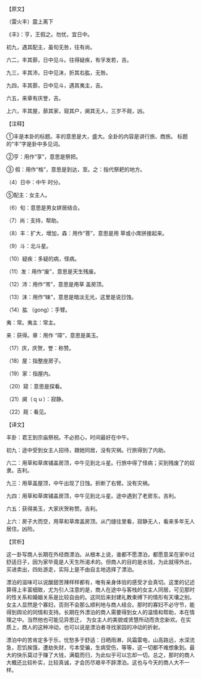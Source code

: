 

【原文】

（雷火丰）震上离下

《丰》：亨，王假之。勿忧，宜日中。

初九，遇其配主，虽旬无咎，往有尚。

六二，丰其蔀，日中见斗。往得疑疾，有孚发若，吉。

九三，丰其沛，日中见沫，折其右肱，无咎。

九四，丰其蔀，日中见斗，遇其夷主，吉。

六五，来章有庆誉，吉。

上六，丰其屋，蔀其家，窥其户，阒其无人，三岁不觌，凶。

【注释】

①丰是本卦的标题。丰的意思是大，盛大。全卦的内容是讲行旅、商旅。 标题的“丰”字是卦中多见词。

②亨：用作“享”，意思是祭把。

③ 假：用作“格”，意思是到达，至。之：指代祭耙的地方。

（4）日中：中午 时分。

⑤配主：女主人。

（6）旬：意思是男女姘居结合。

（7）尚：支持，帮助。

（8）丰：扩大，增加，森：用作“菩”，意思是用 草或小席拼接起来。

（9）斗：北斗星。

（10）疑疾：多疑的病，怪病。

（11）发：用作“废”，意思是天生残废。

（12）沛：用作“芾”，意思是用草 盖房顶。

（13）沫：用作“昧”，意思是暗淡无光，这里是说日蚀。

（14）肱 （gong）：手臂。

夷：常。夷主：常主。

来：获得。章：用作 “璋”，意思是美玉。

（17）庆，庆贺，誉：称赞。

（18）屋：指整座房子。

（19）家：指屋内。

（20）窥：意思是探看。

（21）阒（ｑｕ）：寂静。

（22）觌：看见。

【译文】

丰卦：君王到宗庙祭祝。不必担心，时间最好在中午。

初九：途中受到女主人招待，跟她同居，没有灾祸。行旅得到了内助。

六二：用草和草席铺盖房顶，中午见到北斗星。行旅中得了怪病；买到残废了的奴隶。吉利。

九三：用草盖屋顶，中午出现了日蚀。折断了右臂。没有灾祸。

九四：用草和草席铺盖房顶，中午见到北斗星。途中遇到了老房东。吉利。

六五：获得美玉，大家庆贺称赞。吉利。

上六：房子大而空，用草和草席盖房顶。从门缝往里看，寂静无人，看来多年无人居住。凶险。

【赏析】

这一卦写商人长期在外经商漂泊。从根本上说，谁都不愿漂泊，都愿意呆在家中过舒适日子，因为家毕竟是人天生所渴术的。但商人的目的是水钱，为此就得外出，买进卖出，四处游走，实际上是不由自主地选择了漂泊。

漂泊的滋味可以说酸甜苦辣样样都有，唯有亲身体验的感受才会真切。这里的记述算得上丰富细致，尤为引人注意的是，商人在途中与客栈的女主人同居，可见那时的性关系和婚姻关系是比较自由的。这同后来封建礼教束缚下的情形有天壤之别。女主人显然是个寡妇，否则不会那么顺利地与商人结合。那时的寡妇不必守节，能得到舆论的同情和支持。长期在外漂泊的商人需要得到女人的温情和帮助，本在情理之中。当然他也可能见异思迁， 为女主人的美貌或贤慧所动而贪恋新欢。在实质上，商人的这种冲动，也可以说是漂泊者寻找家园的冲动的折射。

漂泊中的苦肯定多于乐，忧愁多于舒适：日晒雨淋，风霜雷电，山高路远，水深流急，忍饥挨饿，遭劫失财，亏本受骗，生病受伤，等等，这一切都不难想象到。最大的快乐莫过于赚了大钱，满载而归，为此似乎可以忘却一切。总之，那时的商人大概还比较朴实，比较真诚，才会历尽艰辛不辞漂泊。这也与今天的商人大不一样。

